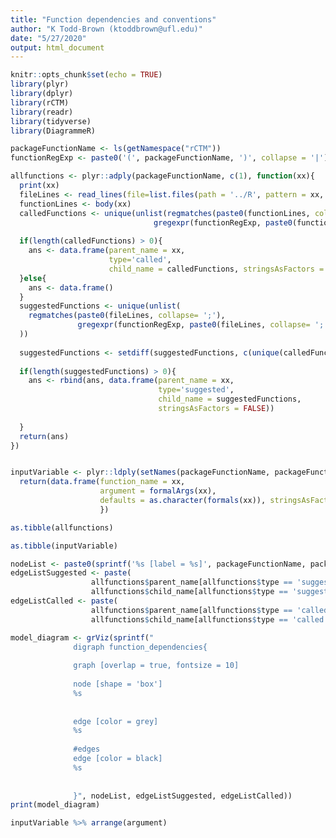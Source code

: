 ```yaml
---
title: "Function dependencies and conventions"
author: "K Todd-Brown (ktoddbrown@ufl.edu)"
date: "5/27/2020"
output: html_document
---
```


```r
knitr::opts_chunk$set(echo = TRUE)
library(plyr)
library(dplyr)
library(rCTM)
library(readr)
library(tidyverse)
library(DiagrammeR)
```

```r

packageFunctionName <- ls(getNamespace("rCTM"))
functionRegExp <- paste0('(', packageFunctionName, ')', collapse = '|')

allfunctions <- plyr::adply(packageFunctionName, c(1), function(xx){
  print(xx)
  fileLines <- read_lines(file=list.files(path = '../R', pattern = xx, full.names = TRUE))
  functionLines <- body(xx)
  calledFunctions <- unique(unlist(regmatches(paste0(functionLines, collapse= ';'), 
                                gregexpr(functionRegExp, paste0(functionLines, collapse= ';')))))
  
  if(length(calledFunctions) > 0){
    ans <- data.frame(parent_name = xx,
                      type='called',
                      child_name = calledFunctions, stringsAsFactors = FALSE)
  }else{
    ans <- data.frame()
  }
  suggestedFunctions <- unique(unlist(
    regmatches(paste0(fileLines, collapse= ';'), 
               gregexpr(functionRegExp, paste0(fileLines, collapse= ';')))
  ))
  
  suggestedFunctions <- setdiff(suggestedFunctions, c(unique(calledFunctions), xx))
  
  if(length(suggestedFunctions) > 0){
    ans <- rbind(ans, data.frame(parent_name = xx,
                                 type='suggested',
                                 child_name = suggestedFunctions,
                                 stringsAsFactors = FALSE))
    
  }
  return(ans)
})


inputVariable <- plyr::ldply(setNames(packageFunctionName, packageFunctionName),function(xx){
  return(data.frame(function_name = xx, 
                    argument = formalArgs(xx), 
                    defaults = as.character(formals(xx)), stringsAsFactors = FALSE))
                    })
```

```r
as.tibble(allfunctions)

as.tibble(inputVariable)

```
```r
nodeList <- paste0(sprintf('%s [label = %s]', packageFunctionName, packageFunctionName), collapse ='; ')
edgeListSuggested <- paste( 
                  allfunctions$parent_name[allfunctions$type == 'suggested'],
                  allfunctions$child_name[allfunctions$type == 'suggested'], sep='->', collapse = ' ')
edgeListCalled <- paste( 
                  allfunctions$parent_name[allfunctions$type == 'called'],
                  allfunctions$child_name[allfunctions$type == 'called'], sep='->', collapse = ' ')

model_diagram <- grViz(sprintf("
              digraph function_dependencies{
              
              graph [overlap = true, fontsize = 10]
              
              node [shape = 'box']
              %s
              
              
              edge [color = grey]
              %s
              
              #edges
              edge [color = black]
              %s
              
              
              }", nodeList, edgeListSuggested, edgeListCalled))
print(model_diagram)
```

```r
inputVariable %>% arrange(argument)
```